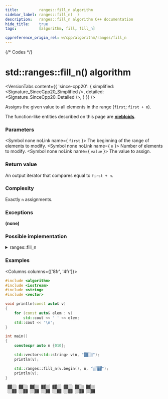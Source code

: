```yaml
---
title:         ranges::fill_n algorithm
sidebar_label: ranges::fill_n(  )
description:   ranges::fill_n algorithm C++ documentation
hide_title:    true
tags:          [algorithm, fill, fill_n]

cppreference_origin_rel: w/cpp/algorithm/ranges/fill_n
---
```



{/* Codes */}


# std::ranges::fill_n() algorithm

<VersionTabs content={{
	'since-cpp20': {
		simplified:	<Signature_SinceCpp20_Simplified />,
		detailed:	<Signature_SinceCpp20_Detailed />,
	}
}} />

Assigns the given value to all elements in the range [`first`; `first + n`).

The function-like entities described on this page are [**niebloids**](/docs/std/algo/niebloids).

### Parameters

<SymbolTable>

  <Symbol none noLink name={ <code>first</code> }>
    The beginning of the range of elements to modify.
  </Symbol>
  <Symbol none noLink name={ <code>n</code> }>
    Number of elements to modify.
  </Symbol>
  <Symbol none noLink name={ <code>value</code> }>
    The value to assign.
  </Symbol>

</SymbolTable>

### Return value

An output iterator that compares equal to `first + n`.

### Complexity

Exactly `n` assignments.

### Exceptions

**(none)**

### Possible implementation

<details>
<summary>ranges::fill_n</summary>

```cpp
struct fill_n_fn
{
    template<class T, std::output_iterator<const T&> O>
    constexpr O operator()(O first, std::iter_difference_t<O> n, const T& value) const
    {
        for (std::iter_difference_t<O> i {}; i != n; ++first, ++i)
            *first = value;
        return first;
    }
};

inline constexpr fill_n_fn fill_n {};
```

</details>

### Examples

<Columns columns={['8fr', '4fr']}>
<div>

```cpp title='Main.cpp' showLineNumbers
#include <algorithm>
#include <iostream>
#include <string>
#include <vector>

void println(const auto& v)
{
    for (const auto& elem : v)
        std::cout << ' ' << elem;
    std::cout << '\n';
}

int main()
{
    constexpr auto n {010};

    std::vector<std::string> v(n, "▓▓░░");
    println(v);

    std::ranges::fill_n(v.begin(), n, "░░▓▓");
    println(v);
}
```

</div>
<div>

```plaintext title="Output"
 ▓▓░░ ▓▓░░ ▓▓░░ ▓▓░░ ▓▓░░ ▓▓░░ ▓▓░░ ▓▓░░
 ░░▓▓ ░░▓▓ ░░▓▓ ░░▓▓ ░░▓▓ ░░▓▓ ░░▓▓ ░░▓▓
```

</div>
</Columns>
